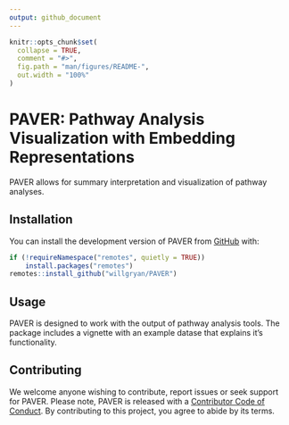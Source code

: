 ```yaml
---
output: github_document
---
```


<!-- README.md is generated from README.Rmd. Please edit that file -->

```r
knitr::opts_chunk$set(
  collapse = TRUE,
  comment = "#>",
  fig.path = "man/figures/README-",
  out.width = "100%"
)
```

# PAVER: Pathway Analysis Visualization with Embedding Representations

<!-- badges: start -->
<!-- badges: end -->

PAVER allows for summary interpretation and visualization of pathway analyses.

## Installation

You can install the development version of PAVER from [GitHub](https://github.com/) with:

``` r
if (!requireNamespace("remotes", quietly = TRUE))
    install.packages("remotes")
remotes::install_github("willgryan/PAVER")
```

## Usage

PAVER is designed to work with the output of pathway analysis tools. The package includes a vignette with an example datase that explains it's functionality.

## Contributing

We welcome anyone wishing to contribute, report issues or seek support for PAVER. Please note, PAVER is released with a [Contributor Code of Conduct](CODE_OF_CONDUCT.md). By contributing to this project, you agree to abide by its terms.

